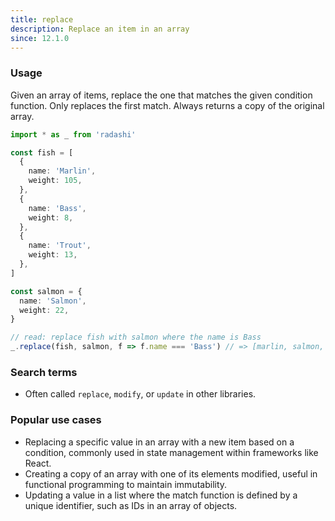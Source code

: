 ```yaml
---
title: replace
description: Replace an item in an array
since: 12.1.0
---
```


### Usage

Given an array of items, replace the one that matches the given condition function. Only replaces the first match. Always returns a copy of the original array.

```ts
import * as _ from 'radashi'

const fish = [
  {
    name: 'Marlin',
    weight: 105,
  },
  {
    name: 'Bass',
    weight: 8,
  },
  {
    name: 'Trout',
    weight: 13,
  },
]

const salmon = {
  name: 'Salmon',
  weight: 22,
}

// read: replace fish with salmon where the name is Bass
_.replace(fish, salmon, f => f.name === 'Bass') // => [marlin, salmon, trout]
```

### Search terms

- Often called `replace`, `modify`, or `update` in other libraries.

### Popular use cases

- Replacing a specific value in an array with a new item based on a condition, commonly used in state management within frameworks like React.
- Creating a copy of an array with one of its elements modified, useful in functional programming to maintain immutability.
- Updating a value in a list where the match function is defined by a unique identifier, such as IDs in an array of objects.
